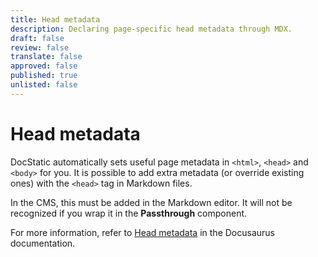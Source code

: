 ```yaml
---
title: Head metadata
description: Declaring page-specific head metadata through MDX.
draft: false
review: false
translate: false
approved: false
published: true
unlisted: false
---
```


<head>
  <html className="some-extra-html-class" />

  <body className="other-extra-body-class" />

  <title>Head Metadata customized title!</title>

  <meta charSet="utf-8" />

  <meta name="twitter:card" content="summary" />

  <link rel="canonical" href="https://docstatic.com/docs/markdown-features/metadata" />
</head>

# Head metadata

DocStatic automatically sets useful page metadata in `<html>`, `<head>` and `<body>` for you.
It is possible to add extra metadata (or override existing ones) with the `<head>` tag in Markdown files.

In the CMS, this must be added in the Markdown editor. It will not be recognized if you wrap it in the **Passthrough** component.

For more information, refer to [Head metadata](https://docusaurus.io/docs/markdown-features/head-metadata) in the Docusaurus documentation.
